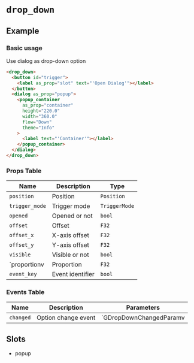 # `drop_down`

## Example

### Basic usage

Use dialog as drop-down option

```html
<drop_down>
  <button id="trigger">
    <label as_prop="slot" text="'Open Dialog'"></label>
  </button>
  <dialog as_prop="popup">
    <popup_container
      as_prop="container"
      height="220.0"
      width="360.0"
      flow="Down"
      theme="Info"
    >
      <label text="'Container'"></label>
    </popup_container>
  </dialog>
</drop_down>
```

### Props Table

| Name           | Description      | Type          |
| -------------- | ---------------- | ------------- |
| `position`     | Position         | `Position`    |
| `trigger_mode` | Trigger mode     | `TriggerMode` |
| `opened`       | Opened or not    | `bool`        |
| `offset`       | Offset           | `F32`         |
| `offset_x`     | X-axis offset    | `F32`         |
| `offset_y`     | Y-axis offset    | `F32`         |
| `visible`      | Visible or not   | `bool`        |
| `proportionv   | Proportion       | `F32`         |
| `event_key`    | Event identifier | `bool`        |

### Events Table

| Name      | Description         | Parameters              |
| --------- | ------------------- | ----------------------- |
| `changed` | Option change event | `GDropDownChangedParamv |

## Slots

- popup
